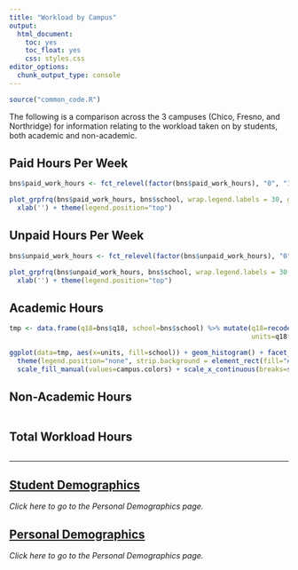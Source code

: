 ```yaml
---
title: "Workload by Campus"
output: 
  html_document: 
    toc: yes
    toc_float: yes
    css: styles.css
editor_options: 
  chunk_output_type: console
---
```


```r
source("common_code.R")
```
The following is a comparison across the 3 campuses (Chico, Fresno, and Northridge) for information relating to the workload taken on by students, both academic and non-academic.

## Paid Hours Per Week
```r
bns$paid_work_hours <- fct_relevel(factor(bns$paid_work_hours), "0", "1-5", "6-10")

plot_grpfrq(bns$paid_work_hours, bns$school, wrap.legend.labels = 30, geom.colors = campus.colors, legend.title = "", show.prc = FALSE) + 
  xlab('') + theme(legend.position="top")
```


## Unpaid Hours Per Week
```r
bns$unpaid_work_hours <- fct_relevel(factor(bns$unpaid_work_hours), "0", "1-5", "6-10")

plot_grpfrq(bns$unpaid_work_hours, bns$school, wrap.legend.labels = 30, geom.colors = campus.colors, legend.title = "", show.prc = FALSE) + 
  xlab('') + theme(legend.position="top")
```


## Academic Hours
```r
tmp <- data.frame(q18=bns$q18, school=bns$school) %>% mutate(q18=recode(q18, "22+"="22"), q18=as.numeric(q18),
                                                             units=q18*3) %>% select(-q18)

ggplot(data=tmp, aes(x=units, fill=school)) + geom_histogram() + facet_wrap(~school, dir="v") + xlab('') + ylab("") + 
  theme(legend.position="none", strip.background = element_rect(fill="#c7dcf0"), strip.text = element_text(size=11)) +
  scale_fill_manual(values=campus.colors) + scale_x_continuous(breaks=seq(0,66,6), labels=seq(0,66,6))
```


## Non-Academic Hours
```r

```


## Total Workload Hours
```r

```



---

## [Student Demographics](Campus_Student_Demo.html)
*Click here to go to the Personal Demographics page.*

## [Personal Demographics](Campus_Personal_Demo.html)
*Click here to go to the Personal Demographics page.*